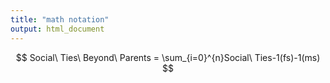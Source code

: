 ```yaml
---
title: "math notation"
output: html_document
---
```


$$
Social\ Ties\ Beyond\ Parents = \sum_{i=0}^{n}Social\ Ties-1(fs)-1(ms)
$$
